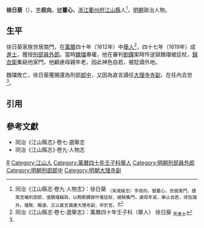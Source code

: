 '''徐日葵'''（{{bd|16世紀||17世紀}}），[[表字|字]]'''叔向'''，[[號|號]]'''藿心'''，[[浙江等處承宣布政使司|浙江]][[衢州府|衢州府]][[江山縣|江山縣]]人<ref name=djs>同治《江山縣志·卷九·人物志》：徐日葵 <sub>（宋成綏志）字叔向，號藿心，世居南門，捷南宮補刑部郎，值魏璫竊政，以鞫劉鐸獄忤奄廷杖，緹騎集門，慮母年高，舉止自若，得旨謫外。璫敗，賜還，又以直言謫遷大理寺副，卒於官。</sub></ref>，[[明朝|明朝]]政治人物。

==生平==
徐日葵家族世居南門，在[[萬曆|萬曆]]四十年（1612年）中[[舉人|舉人]]<ref>同治《江山縣志·卷七·選舉志》：萬曆四十年壬子科（舉人） 徐日葵 <sub>見進士</sub></ref>，四十七年（1619年）成[[進士|進士]]，獲授[[刑部|刑部]][[員外郎|員外郎]]。當時[[魏忠賢|魏璫]]專權，他在審判[[劉鐸_(明朝)|劉鐸]]案時忤逆獄魏璫被廷杖，[[錦衣衛|錦衣衛]]集結他家門，他顧慮母親年老，因此神色自若，被貶謫外地。

魏璫敗亡，徐日葵獲賜還為刑部[[郎中_(官職)|郎中]]，又因為直言謫任[[大理寺|大理寺]][[寺副|寺副]]，在任內去世<ref name=djs/>。

==引用==
{{reflist}}

==參考文獻==
*同治《江山縣志》·卷七·選舉志
*同治《江山縣志》·卷九·人物志

{{萬曆四十七年己未科殿試金榜}}

[[Category:徐姓|R]]
[[Category:江山人|Category:江山人]]
[[Category:萬曆四十年壬子科舉人|Category:萬曆四十年壬子科舉人]]
[[Category:明朝刑部員外郎|Category:明朝刑部員外郎]]
[[Category:明朝刑部郎中|Category:明朝刑部郎中]]
[[Category:明朝大理寺副|Category:明朝大理寺副]]